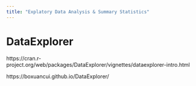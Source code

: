 ```yaml
---
title: "Explatory Data Analysis & Summary Statistics"
---
```



# DataExplorer

https://cran.r-project.org/web/packages/DataExplorer/vignettes/dataexplorer-intro.html


https://boxuancui.github.io/DataExplorer/


